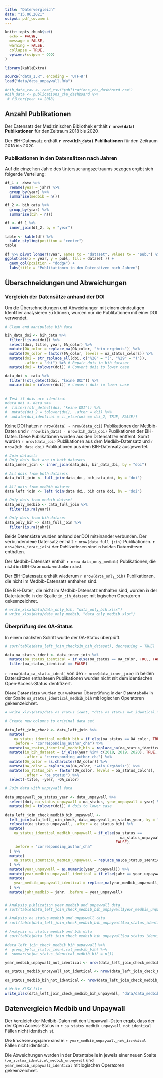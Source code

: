```yaml
---
title: "Datenvergleich"
date: "15.06.2021"
output: pdf_document
---
```


```r
knitr::opts_chunk$set(
  echo = FALSE,
  message = FALSE,
  warning = FALSE,
  collapse = TRUE,
  options(scipen = 999)
)

library(kableExtra)

source("data_1.R", encoding = 'UTF-8')
load("data/data_unpaywall.Rda")
```

```r
#bih_data_raw <- read_csv("publications_cha_dashboard.csv")
#bih_data <- publications_cha_dashboard %>%
 # filter(year >= 2018)
```

## Anzahl Publikationen

Der Datensatz der Medizinischen Bibliothek enthält **`r nrow(data)` Publikationen** für den Zeitraum 2018 bis 2020. 

Der BIH-Datensatz enthält **`r nrow(bih_data)` Publikationen** für den Zeitraum 2018 bis 2020.

### Publikationen in den Datensätzen nach Jahren
Auf die einzelnen Jahre des Untersuchungszeitraums bezogen ergibt sich folgende Verteilung:

```r
df_1 <- data %>%
  rename(year = jahr) %>%
  group_by(year) %>%
  summarise(medbib = n())

df_2 <- bih_data %>%
  group_by(year) %>%
  summarise(bih = n())

df <- df_1 %>%
  inner_join(df_2, by = "year")
```

```r
table <- kable(df) %>%
  kable_styling(position = "center")
table
```

```r
df %>% pivot_longer(!year, names_to = "dataset", values_to = "publ") %>%
ggplot(aes(x = year, y = publ, fill = dataset )) +
  geom_col(position = "dodge") +
  labs(title = "Publikationen in den Datensätzen nach Jahren")
```

## Überschneidungen und Abweichungen
### Vergleich der Datensätze anhand der DOI

Um die Überschneidungen und Abweichungen mit einem eindeutigen Identifier analysieren zu können, wurden nur die Publikationen mit einer DOI verwendet.

```r
# Clean and manipulate bih data

bih_data_doi <- bih_data %>%
  filter(!is.na(doi)) %>%
  select(doi, title, year, OA_color) %>%
  mutate(OA_color = replace_na(OA_color, "kein ergebnis")) %>%
  mutate(OA_color = factor(OA_color, levels = oa_status_colors)) %>%
  mutate(doi = str_replace_all(doi, c("%28" = "(", "%29" = ")")),
         .after = "doi") %>% # Repair dois in bih dataset
  mutate(doi = tolower(doi)) # Convert dois to lower case

data_doi <- data %>% 
  filter(!str_detect(doi, "keine DOI")) %>%
  mutate(doi = tolower(doi)) # Convert dois to lower case
  
  
# Test if dois are identical  
#data_doi <- data %>% 
#  filter(!str_detect(doi, "keine DOI")) %>%  
#  mutate(doi_2 = tolower(doi), .after = doi) %>%
#  mutate(doi_identical = if_else(doi == doi_2, TRUE, FALSE))

```


Keine DOI hatten `r nrow(data) - nrow(data_doi)` Publikationen der Medbib-Daten und `r nrow(bih_data) - nrow(bih_data_doi)` Publikationen der BIH-Daten. Diese Publikationen wurden aus den Datensätzen entfernt. Somit wurden `r nrow(data_doi)` Publikationen aus dem Medbib-Datensatz und `r nrow(bih_data_doi)` Publikationen aus dem BIH-Datensatz ausgewertet.


```r
# Join datasets
# Only dois that are in both datasets
data_inner_join <- inner_join(data_doi, bih_data_doi, by = "doi")

# All dois from both datasets
data_full_join <- full_join(data_doi, bih_data_doi, by = "doi")

# All dois from medbib dataset
data_left_join <- left_join(data_doi, bih_data_doi, by = "doi")

# Only dois from medbib dataset
data_only_medbib <- data_full_join %>%
  filter(is.na(year))

# Only dois from bih dataset
data_only_bih <- data_full_join %>%
  filter(is.na(jahr))
```

Beide Datensätze wurden anhand der DOI miteinander verbunden. Der verbundendene Datensatz enthält `r nrow(data_full_join)` Publikationen. `r nrow(data_inner_join)` der Publikationen sind in beiden Datensätzen enthalten.

Der Medbib-Datensatz enthält `r nrow(data_only_medbib)` Publikationen, die nicht im BIH-Datensatz enthalten sind.

Der BIH-Datensatz enthält wiederum `r nrow(data_only_bih)` Publikationen, die nicht im Medbib-Datensatz enthalten sind. 

Die BIH-Daten, die nicht im Medbib-Datensatz enthalten sind, wurden in der Datentabelle in der Spalte `in_bih_dataset` mit logischen Operatoren gekennzeichnet.

```r
# write_xlsx(data/data_only_bih, "data_only_bih.xlsx")
# write_xlsx(data/data_only_medbib, "data_only_medbib.xlsx")
```

### Überprüfung des OA-Status

In einem nächsten Schritt wurde der OA-Status überprüft.

```r
# sort(table(data_left_join_check$in_bih_dataset), decreasing = TRUE)

data_oa_status_ident <- data_inner_join %>%
  mutate(oa_status_identical = if_else(oa_status == OA_color, TRUE, FALSE)) %>%
  filter(oa_status_identical == FALSE)
```

`r nrow(data_oa_status_ident)` von den `r nrow(data_inner_join)` in beiden Datensätzen enthaltenen Publikationen wurden nicht mit dem identischen Open-Access-Status identifiziert.

Diese Datensätze wurden zur weiteren Überprüfung in der Datentabelle in der Spalte `oa_status_identical_medbib_bih` mit logischen Operatoren gekennzeichnet.

```r
# write_xlsx(data/data_oa_status_ident, "data_oa_status_not_identical.xlsx")
```


```r
# Create new columns to original data set

data_left_join_check <- data_left_join %>%
  mutate(
    oa_status_identical_medbib_bih = if_else(oa_status == OA_color, TRUE, FALSE),
    .before = "corresponding_author_cha") %>%
  mutate(oa_status_identical_medbib_bih = replace_na(oa_status_identical_medbib_bih, "kein Ergebnis")) %>%
  mutate(in_bih_dataset = if_else(year %in% c(2018, 2019, 2020), TRUE, FALSE),
         .after = "corresponding_author_cha") %>%
  mutate(OA_color = as.character(OA_color)) %>%
  mutate(OA_color = replace_na(OA_color, "kein Ergebnis")) %>%
  mutate(oa_status_bih = factor(OA_color, levels = oa_status_colors),
         .after = "oa_status") %>%
  select(-title, -year, -OA_color)
```


```r
# Join data with unpaywall data

data_unpaywall_oa_status_year <- data_unpaywall %>%
  select(doi, oa_status_unpaywall = oa_status, year_unpaywall = year) %>%
  mutate(doi = tolower(doi)) # dois to lower case

data_left_join_check_medbib_bih_unpaywall <-
  left_join(data_left_join_check, data_unpaywall_oa_status_year, by = "doi") %>%
  relocate(oa_status_unpaywall, .after = oa_status_bih) %>%
  mutate(
    oa_status_identical_medbib_unpaywall = if_else(oa_status ==
                                                     oa_status_unpaywall, TRUE,
                                                   FALSE),
    .before = "corresponding_author_cha"
  ) %>%
  mutate(
    oa_status_identical_medbib_unpaywall = replace_na(oa_status_identical_medbib_unpaywall, "kein Ergebnis")
  ) %>%
  mutate(year_unpaywall = as.numeric(year_unpaywall)) %>%
  mutate(year_medbib_unpaywall_identical = if_else(jahr == year_unpaywall, TRUE, FALSE)) %>%
  mutate(
    year_medbib_unpaywall_identical = replace_na(year_medbib_unpaywall_identical, "kein Ergebnis")
  ) %>%
  mutate(jahr_medbib = jahr, .before = year_unpaywall)


# Analysis publication year medbib and unpaywall data
# sort(table(data_left_join_check_medbib_bih_unpaywall$year_medbib_unpaywall_identical), decreasing = TRUE)

# Analysis oa status medbib and unpaywall data
# sort(table(data_left_join_check_medbib_bih_unpaywall$oa_status_identical_medbib_unpaywall), decreasing = TRUE)

# Analysis oa status medbib and bih data
# sort(table(data_left_join_check_medbib_bih_unpaywall$oa_status_identical_medbib_bih), decreasing = TRUE)

#data_left_join_check_medbib_bih_unpaywall %>%
#  group_by(oa_status_identical_medbib_bih) %>%
#  summarise(oa_status_identical_medbib_bih = n())

year_medbib_unpaywall_not_identical <- nrow(data_left_join_check_medbib_bih_unpaywall %>% filter(year_medbib_unpaywall_identical == FALSE))

oa_status_medbib_unpaywall_not_identical <- nrow(data_left_join_check_medbib_bih_unpaywall %>% filter(oa_status_identical_medbib_unpaywall == FALSE))

oa_status_medbib_bih_not_identical <- nrow(data_left_join_check_medbib_bih_unpaywall %>% filter(oa_status_identical_medbib_bih == FALSE))
```

```r
# Write XLSX-file
write_xlsx(data_left_join_check_medbib_bih_unpaywall, "data/data_medbib_bih_unpaywall_check.xlsx")
```

## Datenvergleich Medbib und Unpaywall

Der Vergleich der Medbib-Daten mit den Unpaywall-Daten ergab, dass der der Open Access-Status in `r oa_status_medbib_unpaywall_not_identical` Fällen nicht identisch ist.

Die Erscheinungsjahre sind in `r year_medbib_unpaywall_not_identical` Fällen nicht identisch. 

Die Abweichungen wurden in der Datentabelle in jeweils einer neuen Spalte (`oa_status_identical_medbib_unpaywall` und `year_medbib_unpaywall_identical` mit logischen Operatoren gekennzeichnet.
